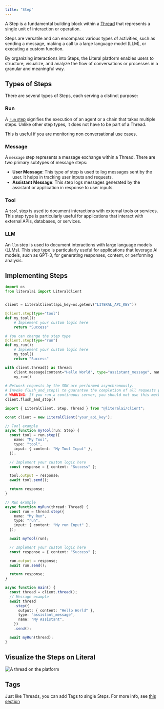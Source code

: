 ```yaml
---
title: "Step"
---
```


A Step is a fundamental building block within a [Thread](/concepts/thread) that represents a single unit of interaction or operation.

Steps are versatile and can encompass various types of activities, such as sending a message, making a call to a large language model (LLM), or executing a custom function.

By organizing interactions into Steps, the Literal platform enables users to structure, visualize, and analyze the flow of conversations or processes in a granular and meaningful way.

## Types of Steps

There are several types of Steps, each serving a distinct purpose:

### Run

A [`run` step](/concepts/run) signifies the execution of an agent or a chain that takes multiple steps. Unlike other step types, it does not have to be part of a Thread.

This is useful if you are monitoring non conversational use cases.

### Message

A `message` step represents a message exchange within a Thread. There are two primary subtypes of message steps:

- **User Message**: This type of step is used to log messages sent by the user. It helps in tracking user inputs and requests.
- **Assistant Message**: This step logs messages generated by the assistant or application in response to user inputs.

### Tool

A `tool` step is used to document interactions with external tools or services. This step type is particularly useful for applications that interact with external APIs, databases, or services.

### LLM

An `llm` step is used to document interactions with large language models (LLMs). This step type is particularly useful for applications that leverage AI models, such as GPT-3, for generating responses, content, or performing analysis.

## Implementing Steps

<CodeGroup>

```python Python
import os
from literalai import LiteralClient


client = LiteralClient(api_key=os.getenv("LITERAL_API_KEY"))

@client.step(type="tool")
def my_tool():
    # Implement your custom logic here
    return "Success"

# You can change the step type
@client.step(type="run")
def my_run():
    # Implement your custom logic here
    my_tool()
    return "Success"

with client.thread() as thread:
    client.message(content="Hello World", type="assistant_message", name="My Assistant")
    my_run()
    
# Network requests by the SDK are performed asynchronously.
# Invoke flush_and_stop() to guarantee the completion of all requests prior to the process termination.
# WARNING: If you run a continuous server, you should not use this method.
client.flush_and_stop()
```

```typescript TypeScript
import { LiteralClient, Step, Thread } from "@literalai/client";

const client = new LiteralClient('your_api_key');

// Tool example
async function myTool(run: Step) {
  const tool = run.step({
    name: "My Tool",
    type: "tool",
    input: { content: "My Tool Input" },
  });

  // Implement your custom logic here
  const response = { content: "Success" };

  tool.output = response;
  await tool.send();

  return response;
}

// Run example
async function myRun(thread: Thread) {
  const run = thread.step({
    name: "My Run",
    type: "run",
    input: { content: "My run Input" },
  });

  await myTool(run);

  // Implement your custom logic here
  const response = { content: "Success" };

  run.output = response;
  await run.send();

  return response;
}

async function main() {
  const thread = client.thread();
  // Message example
  await thread
    .step({
      output: { content: "Hello World" },
      type: "assistant_message",
      name: "My Assistant",
    })
    .send();

  await myRun(thread);
}

```

</CodeGroup>


## Visualize the Steps on Literal

<Frame caption="Output on the platform">
  <img src="/images/step-example.png" alt="A thread on the platform" />
</Frame>


## Tags

Just like Threads, you can add Tags to single Steps. For more info, see [this section](/concepts/thread#tags)